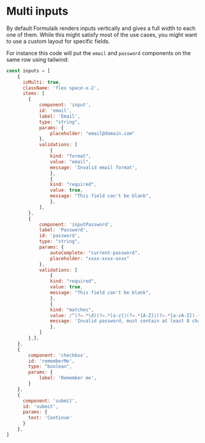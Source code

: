 # Multi inputs

By default Formulaik renders inputs vertically and gives a full width to each one of them. 
While this might satisfy most of the use cases, you might want to use a custom layout for specific fields.

For instance this code will put the `email` and `password` components on the same row using tailwind:

```js
const inputs = [
    {
      isMulti: true,
      className: 'flex space-x-2',
      items: [
        {
            component: 'input',
            id: 'email',
            label: 'Email',
            type: "string",
            params: {        
                placeholder: "email@domain.com"
            },
            validations: [
                {
                kind: "format",
                value: "email",
                message: 'Invalid email format',
                },
                {
                kind: "required",
                value: true,
                message: "This field can't be blank",
                },
            ],
        },
        {
            component: 'inputPassword',
            label: 'Password',
            id: 'password',
            type: "string",
            params: {
                autoComplete: "current-password",
                placeholder: "xxxx-xxxx-xxxx"
            },
            validations: [
                {
                kind: "required",
                value: true,
                message: "This field can't be blank",
                },
                {
                kind: "matches",
                value: /^(?=.*\d)(?=.*[a-z])(?=.*[A-Z])(?=.*[a-zA-Z]).{8,}$/,
                message: 'Invalid password, must contain at least 8 characters and at most 18 characters',
                },
            ]
        },],
    },
    {
        component: 'checkbox',        
        id: 'rememberMe',
        type: "boolean",
        params: {
            label: 'Remember me',
        }
    },
    {
      component: 'submit',
      id: 'submit',
      params: {
        text: 'Continue'
      }
    },
]
```